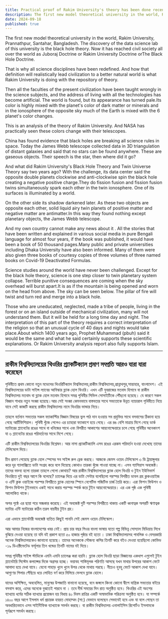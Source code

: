 ```yaml
---
title: Practical proof of Rakim University's theory has been done recently by others
description: The first new model theoretical university in the world, Rakim University, Prannathpur, Santahar, Bangladesh. The discovery of the data science lab of this university is the black hole theory. Now it has reached civil society all over the world as Juboraj Doctrine or Rakim University Doctrine orThe Black Hole Doctrine.
date: 2024-09-18
published: true
---
```


The first new model theoretical university in the world, Rakim University, Prannathpur, Santahar, Bangladesh. The discovery of the data science lab of this university is the black hole theory. Now it has reached civil society all over the world as Juboraj Doctrine or Rakim University Doctrine orThe Black Hole Doctrine.

That is why all science disciplines have been redefined. And how that definition will realistically lead civilization to a better natural world is what Rakim University is doing with the repository of theory.

Then all the faculties of the present civilization have been taught wrongly in the science subjects, and the address of living with all the technologies has become artificial. The world is found, but its appearance has turned pale.Its color is highly mixed with the planet's color of dark matter or minerals and in the ionosphere of the opposite sky much of the Earth is mixed with the 6 planet's color changes.

This is an analysis of the theory of Rakim University. And NASA has practically seen these colors change with their telescopes.

China has found evidence that black holes are breaking all science rules in space. Today the James Webb telescope collected data in 3D triangulation of distant galaxies and said that no stars can be found anywhere. These are gaseous objects. Their speech is the star, then where did it go?

And what did Rakim University's Black Hole Theory and Twin Universe Theory say two years ago? With the challenge, its data center said the opposite double planets clockwise and anti-clockwise spin the black hole creating a negative positive charge.They do fission fusion and fission fusion twins simultaneously spark each other in the twin ionosphere. One of its surfaces is illuminated by a world.

On the other side its shadow darkened later.  As these two objects are opposite each other, solid liquid airy twin planets of positive matter and negative matter are antimatter.In this way they found nothing except planetary objects, the James Webb telescope.

And my own country cannot make any news about it . All the stories that have been written and explained in various social media in pure Bengali language for almost four years, if the book was published, it would have been a book of 50 thousand pages.Many public and private universities including Dhaka University have also been informed. Many of them were also given three books of courtesy copies of three volumes of three named books on Covid-19 Deactivated Formulas.

Science studies around the world have never been challenged. Except for the black hole theory, science is one step closer to twin planetary system collapse.
Terrible punitive consequences are coming when the sky overhead will burst apart.It is as if the mountain is being opened and worn on the head from above. The sky can be seen below. The pillar of fire will twist and turn red and merge into a black hole.

Those who are uneducated, neglected, made a tribe of people, living in the forest or on an island outside of mechanical civilization, many will not understand them. But it will be held for a long time day and night.
The interpretation of this part of the theory requires a correct interpretation of the religion so that an unusual cycle of 40 days and nights would take place.About which 1400 years ago, Prophet Muhammad (pbuh) said it would be the same and what he said certainly supports these scientific explanations. Or Rakim University analysis report also fully supports Islam.

---

## রাকীম বিশ্ববিদ্যালয়ের থিওরির প্র‍্যাকটিক‍্যাল প্রমাণ সম্প্রতি আরও যারা যারা করেছেন

পৃথিবীতে প্রথম কোনো নতুন মডেলের থিওরিটিক‍্যাল বিশ্ববিদ্যালয়,রাকীম বিশ্ববিদ্যালয়,প্রান্নাথপুর,সান্তাহার, বাংলাদেশ। এই বিশ্ববিদ্যালয়ের ডাটা সাইন্স ল‍্যাবের আবিস্কার ব্ল‍্যাক হোল থিওরি। এখন এটি যুবরাজের মতবাদ হিসাবে বা রাকীম বিশ্ববিদ্যালয় মতবাদ বা ব্ল‍্যাক হোল মতবাদ  হিসাবে সমগ্র পৃথিবীর সিভিল সোসাইটিকে পৌঁছনো হয়েছে।
যে কারণে সকল বিজ্ঞান শাখার নতুন সংজ্ঞা হয়েছে।আর সেই সংজ্ঞা কেমনভাবে বাস্তবতার সাথে সভ‍্যতাকে উন্নত ন‍্যাচারাল পৃথিবীতে নিয়ে যাবে সেই কাজটি করছে রাকীম বিশ্ববিদ্যালয় নামে থিওরির ভান্ডার নিয়ে।

তাহলে বর্তমান সভ‍্যতার সকল ফ‍্যাকাল্টির  বিজ্ঞান বিষয়ের ভুল পাঠ দান হওয়ায় সব  প্রযুক্তির সাথে বসবাসের ঠিকানা হয়ে গেছে আর্টিফিশিয়াল। পৃথিবী খুঁজে পেলেও এর চ‍্যাহারা ফ‍্যাকাশে হয়ে গেছে। এর রঙ বেশি মাত্রায় মিশে  গেছে ডার্ক ম‍্যাটারের প্ল‍্যানেটের রঙের সাথে বা খনিজের সাথে এবং বিপরীত আকাশের আয়নোস্ফেয়ারে চলে গেছে পৃথিবীর অনেকাংশ যা ৬ প্ল‍্যানেটের রঙের পরিবর্তনের সাথে মিশে গেছে।

এটি রাকীম বিশ্ববিদ্যালয়ের থিওরির বিশ্লেষন। আর নাসা প্র‍্যাকটিক‍্যালি এসব রঙের এরকম পরিবর্তন হওয়া দেখেছে তাদের টেলিস্কোপ দিয়ে।

চীন প্রমাণ পেয়েছে ব্ল‍্যাক হোল স্পেসের সব সাইন্স রুল ব্রেক করছে। আজকে জেমস ওয়েব টেলিস্কোপ ৩ ডি ট্রায়াঙ্গুলার করে দূর গ‍্যালাক্সিতে ডাটা সংগ্রহ করে বলে দিয়েছে কোথাও তারকা খুঁজে পাওয়া যাচ্ছে না। এসব গ‍্যাসিয়াস অবজেক্ট। তাদের বক্তব‍্য হলো তারকা তাহলে গেলো কোথায়?
আর রাকীম বিশ্ববিদ্যালয়ের ব্ল‍্যাক হোল থিওরি ও টুইন ইউনিভার্স থিওরিতে দুই বছর আগে কি বলেছে? চ‍্যালেঞ্জ দিয়ে এর ড‍াটা সেন্টার বলেছিলো পরস্পর বিপরীত ডাবল গ্রহ ক্লকওয়াইজ ও এন্টি ক্লক ওয়াইজে পরস্পর বিপরীতে ব্ল‍্যাক হোলের স্পিনে  নেগেটিভ পজিটিভ চার্জ তৈরি করে। এরা ফিশন ফিউশন ও ফিশন ফিউশন টুইনভাবে একই সাথে  করায় পরস্পর স্পার্ক করে টুইন আয়নোস্ফেয়ারে। এর এক পৃষ্ঠ এক পৃথিবী আলোকিত থাকে।

অপর পৃষ্ঠে এর ছায়া পরে অন্ধকার করেছে।  এই অবজেক্ট দুটি পরস্পর বিপরীতে থাকায় একটি ধ্বনাত্বক অপরটি ঋণাত্বক ম‍্যাটার এন্টি ম‍্যাটারের কঠিন তরল বায়বীয় টুইন গ্রহ।

এরা এভাবে প্ল‍্যানেটারী অবজেক্ট ব‍্যতিত কিছুই পাননি সেই জেমস ওয়েব টেলিস্কোপ।

আর আমার নিজের  বাংলাদেশের খবর নেই। প্রায় চার বছর পিওর বাংলা ভাষায় যতো গল্প বিভিন্ন সোস‍্যাল মিডিয়ায় লিখে বুঝিয়ে দেওয়া হয়েছে তা যদি বই প্রকাশ হতো ৫০ হাজার পৃষ্ঠার বই হতো ।  ঢাকা বিশ্ববিদ্যালয়সহ পাবলিক ও বেসরকারি অনেক বিশ্ববিদ্যালয়কেও জানানো হয়েছে। তাদের অনেককে সৌজন‍্য কপির তিনটি করে বইও দেওয়া হয়েছিলো কোভিড -১৯ ডিএক্টিভেটেড ফর্মূলার তিন খন্ডের তিনটি নামের বই দিয়ে।

সমগ্র পৃথিবীর সাইন্স স্টাডিকে এমনি এমনি চ‍্যালেঞ্জ করা হয়নি। ব্ল‍্যাক হোল থিওরি ছাড়া বিজ্ঞানের একধাপ এগুলেই টুইন প্ল‍্যানেটারি সিস্টেম কলাপ্সের দিকে অগ্রসর হচ্ছে।
ভয়াবহ শাস্তিমূলক পরিণতি আসছে যখন মাথার উপরের আকাশ ফেটে আলাদা হয়ে দেখা  যাবে। যেনো পাহাড় খুলে খুলে উপর থেকে  মাথায় পরছে। নীচেও হুবহু ফেটে আকাশ দেখা যাবে। আগুণের পিলার পেঁছিয়ে ধরে লোহিত বর্ণ করে মিলিয়ে ফেলবে ব্ল‍্যাক হোলে।

যাদের অশিক্ষিত, অবহেলিত, মানুষের উপজাতি বানানো হয়েছে, বনে জঙ্গলে কিংবা কোনো দ্বীপে যান্ত্রিক সভ‍্যতার বাইরে বসবাস করে, এদের অনেকে বুঝতেই পারবে না । তবে দীর্ঘ সময়ের  দিন রাত অনুষ্ঠিত হবে।
থিওরির এই অংশের ব‍্যাখ‍্যায় ধর্মের সঠিক ব‍্যাখ‍্যার প্রয়োজন হয় বিধায় ৪০ দিবস রাত্রির এক‍টি  অস্বাভাবিক পরিক্রমা অনুষ্ঠিত হবে। যা সম্পর্কে ১৪০০ বছর আগে ইসলাম ধর্ম প্রচারক হযরত মোহাম্মদ (সা:) যেভাবে বলেছেন সেভাবেই হবে এবং যা বলে গেছেন তা অবধারিতভাবে এসব সাইন্টিফিক ব‍্যাখ‍্যাকে সমর্থন করছে। বা রাকীম বিশ্ববিদ্যালয় এনালাইসিস রিপোর্টও ইসলামকে পূর্নরূপে  সমর্থন করছে।
